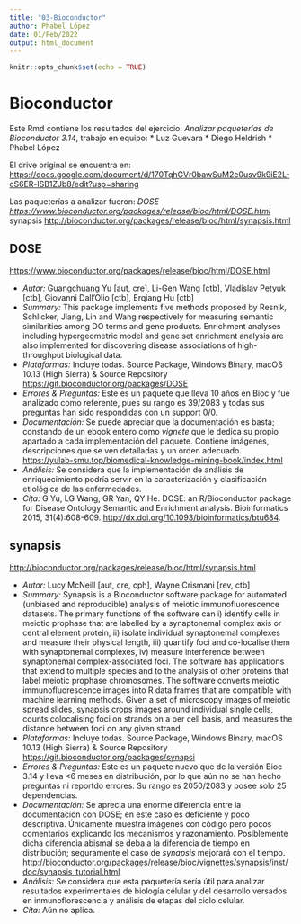 ```yaml
---
title: "03-Bioconductor"
author: Phabel López
date: 01/Feb/2022
output: html_document
---
```


```r
knitr::opts_chunk$set(echo = TRUE)
```

# Bioconductor

Este Rmd contiene los resultados del ejercicio: *Analizar paqueterías de Bioconductor 3.14*, trabajo en equipo:
* Luz Guevara
* Diego Heldrish
* Phabel López

El drive original se encuentra en: <https://docs.google.com/document/d/170TqhGVr0bawSuM2e0usv9k9iE2L-cS6ER-lSB1ZJb8/edit?usp=sharing>

Las paqueterías a analizar fueron:
*DOSE <https://www.bioconductor.org/packages/release/bioc/html/DOSE.html>
*synapsis <http://bioconductor.org/packages/release/bioc/html/synapsis.html>

## DOSE
<https://www.bioconductor.org/packages/release/bioc/html/DOSE.html>

* *Autor:* Guangchuang Yu [aut, cre], Li-Gen Wang [ctb], Vladislav Petyuk [ctb], Giovanni Dall'Olio [ctb], Erqiang Hu [ctb]
* *Summary:* This package implements five methods proposed by Resnik, Schlicker, Jiang, Lin and Wang respectively for measuring semantic similarities among DO terms and gene products. Enrichment analyses including hypergeometric model and gene set enrichment analysis are also implemented for discovering disease associations of high-throughput biological data.
* *Plataformas:* Incluye todas. Source Package, Windows Binary, macOS 10.13 (High Sierra) & Source Repository <https://git.bioconductor.org/packages/DOSE>
* *Errores & Preguntas:* Este es un paquete que lleva 10 años en Bioc y fue analizado como referente, pues su rango es 39/2083 y todas sus preguntas han sido respondidas con un support 0/0.
* *Documentación:* Se puede apreciar que la documentación es basta; constando de un ebook entero como *vignete* que le dedica su propio apartado a cada implementación del paquete. Contiene imágenes, descripciones que se ven detalladas y un orden adecuado. <https://yulab-smu.top/biomedical-knowledge-mining-book/index.html>
* *Análisis:* Se considera que la implementación de análisis de enriquecimiento podría servir en la caracterización y clasificación etiológica de las enfermedades.
* *Cita:* G Yu, LG Wang, GR Yan, QY He. DOSE: an R/Bioconductor package for Disease Ontology Semantic and Enrichment analysis. Bioinformatics 2015, 31(4):608-609. <http://dx.doi.org/10.1093/bioinformatics/btu684>.


## synapsis
<http://bioconductor.org/packages/release/bioc/html/synapsis.html>

* *Autor:* Lucy McNeill [aut, cre, cph], Wayne Crismani [rev, ctb]
* *Summary:* Synapsis is a Bioconductor software package for automated (unbiased and reproducible) analysis of meiotic immunofluorescence datasets. The primary functions of the software can i) identify cells in meiotic prophase that are labelled by a synaptonemal complex axis or central element protein, ii) isolate individual synaptonemal complexes and measure their physical length, iii) quantify foci and co-localise them with synaptonemal complexes, iv) measure interference between synaptonemal complex-associated foci. The software has applications that extend to multiple species and to the analysis of other proteins that label meiotic prophase chromosomes. The software converts meiotic immunofluorescence images into R data frames that are compatible with machine learning methods. Given a set of microscopy images of meiotic spread slides, synapsis crops images around individual single cells, counts colocalising foci on strands on a per cell basis, and measures the distance between foci on any given strand.
* *Plataformas:* Incluye todas. Source Package, Windows Binary, macOS 10.13 (High Sierra) & Source Repository <https://git.bioconductor.org/packages/synapsi>
* *Errores & Preguntas:* Este es un paquete nuevo que de la versión Bioc 3.14 y lleva <6 meses en distribución, por lo que aún no se han hecho preguntas ni reportdo errores. Su rango es 2050/2083 y posee solo 25 dependencias.
* *Documentación:* Se aprecia una enorme diferencia entre la documentación con DOSE; en este caso es deficiente y poco descriptiva. Únicamente muestra imágenes con código pero pocos comentarios explicando los mecanismos y razonamiento. Posiblemente dicha diferencia abismal se deba a la diferencia de tiempo en distribución; seguramente el caso de *synapsis* mejorará con el tiempo. <http://bioconductor.org/packages/release/bioc/vignettes/synapsis/inst/doc/synapsis_tutorial.html>
* *Análisis:* Se considera que esta paquetería sería útil para analizar resultados experimentales de biología célular y del desarrollo versados en inmunoflorescencia y análisis de etapas del ciclo celular.
* *Cita:* Aún no aplica.


